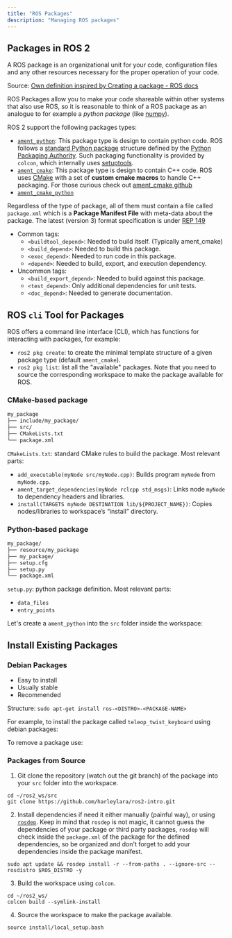 ```yaml
---
title: "ROS Packages"
description: "Managing ROS packages"
---
```


## Packages in ROS 2

<Definition term="ROS package">
A ROS package is an organizational unit for your code, configuration files and any other resources necessary for the proper operation of your code.

Source: [Own definition inspired by Creating a package - ROS docs](https://docs.ros.org/en/humble/Tutorials/Beginner-Client-Libraries/Creating-Your-First-ROS2-Package.html)
</Definition>

<Think
note="Why do we need a so called 'ROS Package'?"
/>

ROS Packages allow you to make your code shareable within other systems that also use ROS, so it is reasonable to think of a ROS package as an analogue to for example a *python package* (like [numpy](https://numpy.org/)).

ROS 2 support the following packages types:
- [`ament_python`](https://docs.ros.org/en/humble/How-To-Guides/Developing-a-ROS-2-Package.html): This package type is design to contain python code. ROS follows a [standard Python package](https://packaging.python.org/en/latest/) structure defined by the [Python Packaging Authority](https://www.pypa.io/en/latest/). Such packaging functionality is provided by `colcon`, which internally uses [setuptools](https://setuptools.pypa.io/en/latest/index.html).
- [`ament_cmake`](https://docs.ros.org/en/humble/How-To-Guides/Ament-CMake-Documentation.html): This package type is design to contain C++ code. ROS uses [CMake](https://cmake.org/) with a set of **custom cmake macros** to handle C++ packaging. For those curious check out [ament_cmake github](https://github.com/ament/ament_cmake/tree/rolling)
- [`ament_cmake_python`](https://docs.ros.org/en/humble/How-To-Guides/Ament-CMake-Python-Documentation.html)

Regardless of the type of package, all of them must contain a file called `package.xml` which is a **Package Manifest File** with meta-data about the package. The latest (version 3) format specification is under [REP 149](https://ros.org/reps/rep-0149.html)
- Common tags:
    - `<buildtool_depend>`: Needed to build itself. (Typically ament_cmake)
    - `<build_depend>`: Needed to build this package.
    - `<exec_depend>`: Needed to run code in this package.
    - `<depend>`: Needed to build, export, and execution dependency.
- Uncommon tags:
    - `<build_export_depend>`: Needed to build against this package.
    - `<test_depend>`: Only additional dependencies for unit tests.
    - `<doc_depend>`: Needed to generate documentation.

## ROS `cli` Tool for Packages

ROS offers a command line interface (CLI), which has functions for interacting with packages, for example:
- `ros2 pkg create`: to create the minimal template structure of a given package type (default `ament_cmake`).
- `ros2 pkg list`: list all the "available" packages. Note that you need to source the corresponding workspace to make the package available for ROS.

### CMake-based package

```bash filename="ament_cmake_package_structure"
my_package
├── include/my_package/
├── src/
├── CMakeLists.txt
└── package.xml
```

`CMakeLists.txt`: standard CMake rules to build the package. Most relevant parts:
- `add_executable(myNode src/myNode.cpp)`: Builds program `myNode` from `myNode.cpp`.
- `ament_target_dependencies(myNode rclcpp std_msgs)`: Links node `myNode` to dependency headers and libraries.
- `install(TARGETS myNode DESTINATION lib/${PROJECT_NAME})`: Copies nodes/libraries to workspace’s “install” directory.

### Python-based package

```bash filename="ament_python_package_structure"
my_package/
├── resource/my_package
├── my_package/
├── setup.cfg
├── setup.py
└── package.xml
```

`setup.py`: python package definition. Most relevant parts:
- `data_files`
- `entry_points`

Let's create a `ament_python` into the `src` folder inside the workspace:

<Terminal
    title="create a ament_python package"
    content="cd ~/ros2_ws/src/\
    ros2 pkg create my_package --build-type ament_python --dependencies rclpy std_msgs"
/>

<Important
    note="Don't forget to build and source the workspace after adding packages to it."
/>

## Install Existing Packages

### Debian Packages

- Easy to install
- Usually stable
- Recommended

Structure: `sudo apt-get install ros-<DISTRO>-<PACKAGE-NAME>`

For example, to install the package called `teleop_twist_keyboard` using debian packages:

<Important
    note="When installing ros packages using debian packages replace '_' with '-' in the name of the package."
/>

<Terminal
    title="install packages from debian packages"
    content="sudo apt-get install ros-humble-teleop-twist-keyboard"
/>

To remove a package use:

<Terminal
    title="remove a package (but not dependencies)"
    content="sudo apt-get remove ros-<DISTRO>-<PACKAGE-NAME>"
/>

### Packages from Source

1. Git clone the repository (watch out the git branch) of the package into your `src` folder into the workspace.

```plain
cd ~/ros2_ws/src
git clone https://github.com/harleylara/ros2-intro.git
```

2. Install dependencies if need it either manually (painful way), or using [`rosdep`](https://docs.ros.org/en/independent/api/rosdep/html/). Keep in mind that `rosdep` is not magic, it cannot guess the dependencies of your package or third party packages, `rosdep` will check inside the `package.xml` of the package for the defined dependencies, so be organized and don't forget to add your dependencies inside the package manifest.

```plain
sudo apt update && rosdep install -r --from-paths . --ignore-src --rosdistro $ROS_DISTRO -y
```

3. Build the workspace using `colcon`.

```plain
cd ~/ros2_ws/
colcon build --symlink-install
```

4. Source the workspace to make the package available.
```plain
source install/local_setup.bash
```

